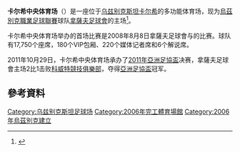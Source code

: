 {{noteTA
|G1=地名}}
{{Infobox stadium
|       stadium_name = 卡尔希中央体育场
|           nickname = 拿薩夫体育场
|               logo = 
|              image = Markaziy Stadium.jpg
|           location =  [[乌兹别克斯坦|乌兹别克斯坦]][[卡尔希|卡尔希]]
|       broke_ground = 
|             opened = 2006
|              owner = [[拿薩夫足球會|拿薩夫足球會]]
|           operator = 
|            surface = 草地
|  construction_cost = 
|          architect =
|       former_names = 
|            website =
|            tenants = [[拿薩夫足球會|拿薩夫足球會]]
|   seating_capacity = 14,750
|         dimensions = 104m x 68m
| Suites = 
}}
'''卡尔希中央体育场'''（{{lang-uz|Qarshi markaziy stadioni}}）是一座位于[[乌兹别克斯坦|乌兹别克斯坦]][[卡尔希|卡尔希]]的多功能体育场，现为[[烏茲別克職業足球聯賽|烏茲別克職業足球聯賽]]球队[[拿薩夫足球會|拿薩夫足球會]]的主场<ref>{{cite web|url=https://www.firstpost.com/sports/afc-cup-atk-mohun-bagan-ousted-after-0-6-drubbing-at-hands-of-fc-nasaf-9988771.html/amp|title=AFC Cup: ATK Mohun Bagan ousted after 0-6 drubbing at hands of FC Nasaf|access-date=23 September 2021|website=First Post|archive-date=2021-09-27|archive-url=https://web.archive.org/web/20210927115947/https://www.firstpost.com/sports/afc-cup-atk-mohun-bagan-ousted-after-0-6-drubbing-at-hands-of-fc-nasaf-9988771.html/amp}}</ref>。

卡尔希中央体育场举办的首场比赛是2008年8月8日拿薩夫足球會与{{link-pl|乌兹东茹安集延足球俱乐部|Uz DongJu Andiżan}}的比赛。球队有17,750个座席，180个VIP包厢、220个媒体记者席和6个解说席。

2011年10月29日，卡尔希中央体育场承办了[[2011年亞洲足協盃|2011年亞洲足協盃]]决赛，拿薩夫足球會主场2比1击败[[科威特競技俱樂部|科威特競技俱樂部]]，夺得[[亞洲足協盃|亞洲足協盃]]冠军。

==參考資料==
{{Reflist}}

[[Category:乌兹别克斯坦足球场|Category:乌兹别克斯坦足球场]]
[[Category:2006年完工體育場館|Category:2006年完工體育場館]]
[[Category:2006年烏茲別克建立|Category:2006年烏茲別克建立]]